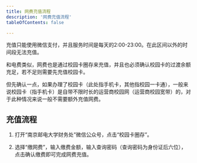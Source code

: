 ```yaml
---
title: 网费充值流程
description: '网费充值流程'
tableOfContents: false

---
```


<Aside>
充值只能使用微信支付，并且服务时间是每天的2:00-23:00。在此区间以外的时间段无法充值。
</Aside>

和电费类似，网费也是通过校园卡圈存来充值，并且也必须确认校园卡的过渡余额充足，若不足则需要先充值校园卡。

但先确认一点，如果办理了校园卡（此处指手机卡，其他指校园一卡通），一般来说校园卡（指手机卡）是自带不限时长的运营商校园网（运营商校园宽带）的，对于此种情况来说一般不需要额外充值网费。

## 充值流程

1. 打开“南京邮电大学财务处”微信公众号，点击“校园卡圈存”。

2. 选择“缴网费”，输入缴费金额，输入查询密码（查询密码为身份证后六位），点击确认缴费即可完成网费充值。

